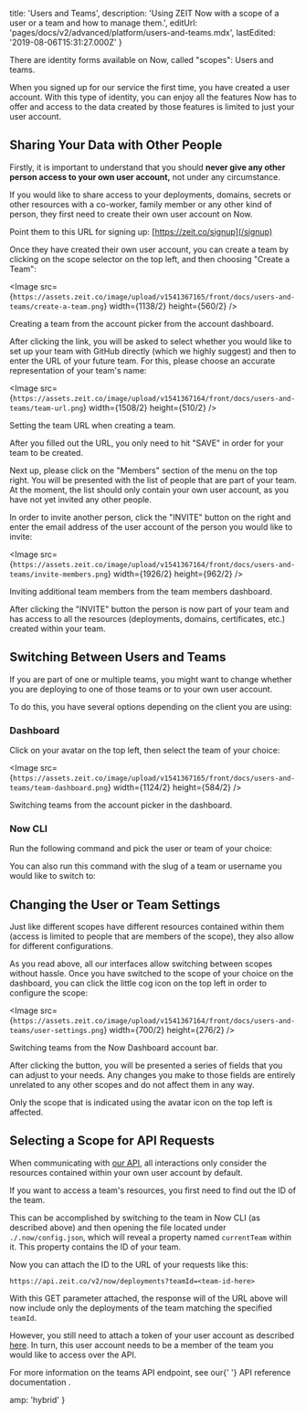 
  title: 'Users and Teams',
  description:
    'Using ZEIT Now with a scope of a user or a team and how to manage them.',
  editUrl: 'pages/docs/v2/advanced/platform/users-and-teams.mdx',
  lastEdited: '2019-08-06T15:31:27.000Z'
}

There are identity forms available on Now, called "scopes": Users and teams.

When you signed up for our service the first time, you have created a user account. With this type of identity, you can enjoy all the features Now has to offer and access to the data created by those features is limited to just your user account.

## Sharing Your Data with Other People

Firstly, it is important to understand that you should **never give any other person access to your own user account,** not under any circumstance.

If you would like to share access to your deployments, domains, secrets or other resources with a co-worker, family member or any other kind of person, they first need to create their own user account on Now.

Point them to this URL for signing up: [https://zeit.co/signup](/signup)

Once they have created their own user account, you can create a team by clicking on the scope selector on the top left, and then choosing "Create a Team":

<Image src={`https://assets.zeit.co/image/upload/v1541367165/front/docs/users-and-teams/create-a-team.png`}
  width={1138/2}
  height={560/2}
/>
<Caption>Creating a team from the account picker from the <GenericLink href="/dashboard">account dashboard</GenericLink>.</Caption>

After clicking the link, you will be asked to select whether you would like to set up your team with GitHub directly (which we highly suggest) and then to enter the URL of your future team. For this, please choose an accurate representation of your team's name:

<Image src={`https://assets.zeit.co/image/upload/v1541367164/front/docs/users-and-teams/team-url.png`}
  width={1508/2}
  height={510/2}
/>
<Caption>Setting the team URL when creating a team.</Caption>

After you filled out the URL, you only need to hit "SAVE" in order for your team to be created.

Next up, please click on the "Members" section of the menu on the top right. You will be presented with the list of people that are part of your team. At the moment, the list should only contain your own user account, as you have not yet invited any other people.

In order to invite another person, click the "INVITE" button on the right and enter the email address of the user account of the person you would like to invite:

<Image src={`https://assets.zeit.co/image/upload/v1541367164/front/docs/users-and-teams/invite-members.png`}
  width={1926/2}
  height={962/2}
/>
<Caption>Inviting additional team members from the team members dashboard.</Caption>

After clicking the "INVITE" button the person is now part of your team and has access to all the resources (deployments, domains, certificates, etc.) created within your team.

## Switching Between Users and Teams

If you are part of one or multiple teams, you might want to change whether you are deploying to one of those teams or to your own user account.

To do this, you have several options depending on the client you are using:

### Dashboard

Click on your avatar on the top left, then select the team of your choice:

<Image src={`https://assets.zeit.co/image/upload/v1541367165/front/docs/users-and-teams/team-dashboard.png`}
  width={1124/2}
  height={584/2}
/>
<Caption>Switching teams from the account picker in the <GenericLink href="/dashboard">dashboard</GenericLink>.</Caption>

### Now CLI

Run the following command and pick the user or team of your choice:

<Snippet dark text="now switch" />

You can also run this command with the slug of a team or username you would like to switch to:

<Snippet dark text="now switch <team-slug|username>" />

## Changing the User or Team Settings

Just like different scopes have different resources contained within them (access is limited to people that are members of the scope), they also allow for different configurations.

As you read above, all our interfaces allow switching between scopes without hassle. Once you have switched to the scope of your choice on the dashboard, you can click the little cog icon on the top left in order to configure the scope:

<Image src={`https://assets.zeit.co/image/upload/v1541367164/front/docs/users-and-teams/user-settings.png`}
  width={700/2}
  height={276/2}
/>
<Caption>Switching teams from the Now Dashboard account bar.</Caption>

After clicking the button, you will be presented a series of fields that you can adjust to your needs. Any changes you make to those fields are entirely unrelated to any other scopes and do not affect them in any way.

Only the scope that is indicated using the avatar icon on the top left is affected.

## Selecting a Scope for API Requests

When communicating with [our API](/docs/api), all interactions only consider the resources contained within your own user account by default.

If you want to access a team's resources, you first need to find out the ID of the team.

This can be accomplished by switching to the team in Now CLI (as described above) and then opening the file located under `./.now/config.json`, which will reveal a property named `currentTeam` within it. This property contains the ID of your team.

Now you can attach the ID to the URL of your requests like this:

```
https://api.zeit.co/v2/now/deployments?teamId=<team-id-here>
```

With this GET parameter attached, the response will of the URL above will now include only the deployments of the team matching the specified `teamId`.

However, you still need to attach a token of your user account as described [here](/docs/api#api-basics/authentication). In turn, this user account needs to be a member of the team you would like to access over the API.

<Note>
  For more information on the teams API endpoint, see our{' '}
  <GenericLink href="/docs/api/v2#endpoints/teams">
    API reference documentation
  </GenericLink>
  .
</Note>


  amp: 'hybrid'
}
